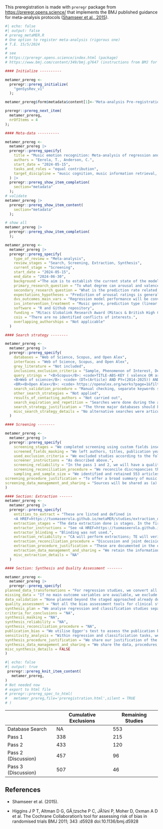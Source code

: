 
This preregistration is made with `preregr` package from [https://preregr.opens.science/](https://preregr.opens.science/) that implements the BMJ published guidance for meta-analysis protocols ([Shamseer et al., 2015](https://doi.org/10.1136/bmj.g7647)).

```r
#| echo: false
#| output: false
# prereg_metaMER.R
# One option to register meta-analysis (rigorous one)
# T.E. 15/5/2024
#
# see
# https://preregr.opens.science/index.html (package)
# https://www.bmj.com/content/349/bmj.g7647 (instructions from BMJ for PRISMA-P

#### Initialize ----------

metamer_prereg <-
  preregr::prereg_initialize(
    "genSysRev_v1"
  );

metamer_prereg$form$metadata$content[1]<-'Meta-analysis Pre-registration: Music Emotion Recognition'

preregr::prereg_next_item(
  metamer_prereg,
  nrOfItems = 4
);

#### Meta-data ----------

metamer_prereg <-
  metamer_prereg |>
  preregr::prereg_specify(
    title = "Music emotion recognition: Meta-analysis of regression and classification success of emotion ratings from audio",
    authors = "Eerola, T., Anderson, C.",
    start_date = "2024-05-15",
    tasks_and_roles = "equal contribution",
    target_discipline = "music cognition, music information retrieval, music psychology"
  ) |>
  preregr::prereg_show_item_completion(
    section="metadata"
  );
# validate
metamer_prereg |>
  preregr::prereg_show_item_content(
    section="metadata"
  );

# show all
metamer_prereg |>
  preregr::prereg_show_item_completion(
  );

metamer_prereg <-
  metamer_prereg |>
  preregr::prereg_specify(
    type_of_review = "Meta-analysis",
    review_stages = "Search, Screening, Extraction, Synthesis",
    current_stage = "Screening",
    start_date = "2024-05-15",
    end_date = "2024-06-30",
    background ="The aim is to establish the current state of the model success in predicting emotions expressed by music from audio. We will focus on the last 10 years of research and especially the research that has predicted valence and arousal ratings from music audio. No such analysis exists and there are interesting challenges in predicting emotional content of music that relates to specificity of the music and the type of emotions and features used that would benefit from a systematic analysis.",
    primary_research_question = "To what degree can arousal and valence ratings of emotions expressed by music be predicted from audio? How are the prediction rates related to genres of music, the type of models used, the type of features, modelling design and cross-validation utilised, and the model complexity and parsimony?",
    secondary_research_question = "What is the prediction rate related to classification of quadrants in the affective circumplex?",
    expectations_hypotheses = "Prediction of arousal ratings is generally high and robust, and in terms of the model outcome metrics (correlation), achieves at least r = 0.77 (R square of 0.60). Prediction of valence ratings from audio is more challenging and more context dependent and will achieve generally a lower prediction rate, r = 0.63 (R square 0.40)",
    dvs_outcomes_main_vars = "Regression model performance will be converted to pearson correlation coefficients and classification model performance will be converted to Matthews correlation coefficient (MCC) when possible.",
    ivs_intervention_treatment = "Music genre, prediction type (linear or classification), feature type (based on prior work by Panda et al., 2020), model complexity (high, medium, low), model validation (exist or not)",
    software = "R and Github repository",
    funding = "Mitacs Globalink Research Award (Mitacs & British High Commission - Ottawa, Canada)",
    cois = "There are no identified conflicts of interests.",
    overlapping_authorships = "Not applicable"
  )

#### Search strategy --------

metamer_prereg <-
  metamer_prereg |>
  preregr::prereg_specify(
    databases = "Web of Science, Scopus, and Open Alex",
    interfaces = "Web of Science, Scopus, and Open Alex",
    grey_literature = "Not included",
    inclusions_exclusion_criteria = "Sample, Phenomenon of Interest, Design, Evaluation, Research type",
    query_strings = "<B>Scopus</B>: <code>TITLE-ABS-KEY ( valence OR arousal OR classi OR categor OR algorithm AND music <BR> AND emotion AND recognition ) AND PUBYEAR > 2013 AND PUBYEAR < 2025 AND <BR> ( LIMIT-TO ( DOCTYPE , \"ar\" ) ) </code><BR>
    <B>Web of science</B>: <code> (DT=(Article) AND PY=(2014-2025)) AND ALL=(music <BR>emotion recognition valence arousal) </code>
    <BR><B>Open Alex</B>: <code> https://openalex.org/works?page=1&filter=default.search%3A<BR>music%20emotion%20recognition%20valence%20arousal, <BR>type%3Atypes%2Farticle,publication_year%3A2014-2024,<BR> keywords.id%3Akeywords%2Femotion-recognition,<BR> keywords.id%3Akeywords%2Faffective-computing, language%3Alanguages%2Fen,<BR> open_access.any_repository_has_fulltext%3Atrue </code>",
    search_validation_procedure = "Manual checking, separate keywords searches",
    other_search_strategies = "Not applied",
    results_of_contacting_authors = "Not carried out",
    search_expiration_and_repetition = "Searches were done during the active search period in late May early June 2024 and no repetition is planned.",
    search_strategy_justification = "The three major databases should be able yield a robust picture of the topic",
    misc_search_strategy_details = "No alternative searches were articulated or envisaged."
  )

#### Screening --------

metamer_prereg <-
  metamer_prereg |>
  preregr::prereg_specify(
    screening_stages = "We completed screening using custom fields inserted to the bibtex file and managed with citation managers (jabref and bibdesk). To filter relevant studies, we followed a three-stage screening procedure. <BR> <B>In stage 1</B>, we screened the 553 studies’ titles for relevance, removing irrelevant studies and recording exclusion criteria (see Used exclusion criteria). CA assigned 63 studies to the High Priority based on titles’ relevance, assigned 338 studies to Low Priority based on irrelevant titles, 152 studies to Medium Priority for additional screening. <BR><B>In stage 2</B>, CA assessed the 152 Medium Priority studies for relevance by screening abstracts. 105 studies’ status changed to Low Priority, whereas 30 studies’ status changed to High Priority. 27 studies remained in the Medium priority category. TE and CA evaluated the remaining 27 studies’, moving 15 to the High Priority Category and 12 to the Medium Priority Category. For studies moved to Low Priority, brief BiBTex comments summarized the rationale for exclusion. <BR><B>In stage 3</B>, TE and CA independently screened Priority 1 studies for relevance, including an <I>include</I>, <I>exclude</I>, or <I>unsure</I> decision in a user-comment BiBTeX field.",
    screened_fields_masking = "We left authors, titles, publication years, and journal names unmasked.",
    used_exclusion_criteria = "We excluded studies according to the following exclusion criteria: soundscapes/vocalisations, non-music audio, video clips, physiological markers, dance, video/movie, physiological/EEG/ECG/MEG/GSR/brain imaging/heart rate/neuroscience/brain studies, sensor data, multimodal, autism, ageing, review/systematic review/overview/survey, face emotion recognition, mental health, music therapy, schizophrenia, memory/emotion factors as IVs, recommender systems, or systems that identify the location of emotional excerpts.",
    screener_instructions = "As described above.",
    screening_reliability = "In the pass 1 and 2, we will have a quality control check after the pass to discuss the identified categories. In the third pass, we double-coded decisions, resolving discrepancies through discussion.",
    screening_reconciliation_procedure = "We reconcile discrepancies through discussion, resolving “unsure” votes first, followed by discrepancies in include/exclude decisions between authors Results of this updating procedure are available in the <A HREF=https://tuomaseerola.github.io/metaMER/studies/pass3_comparison.html>Pass 3 comparison document</A>.",
    sampling_and_sample_size = "We identified and retained 553 articles from Scopus, Web of Science, and Open Alex based on the search strategy outlined above. See table at the end that details the cumulative exclusions.",
screening_procedure_justification = "To offer a broad summary of music emotion recognition tasks, we attempted to include all studies involving prediction with acoustic features. We performed screening unblinded and determined inclusion/exclusion criteria based on studies’ relevance to the task explored.",
screening_data_management_and_sharing = "Sources will be shared as (a) BibTeX library(ies) including reviewer notes."
)

#### Section: Extraction ------
metamer_prereg <-
  metamer_prereg |>
  preregr::prereg_specify(
    entities_to_extract = "These are listed and defined in 
    <A HREF=https://tuomaseerola.github.io/metaMER/studies/extraction_details.html>extraction details</A>.",
    extraction_stages = "The data extraction done is stages. In the first stage, an extraction pass of the collection is done by ca using our initial entities to extract document. The challenges are discussed and the entities are revised.",
    extractor_instructions = "See <A HREF=https://tuomaseerola.github.io/metaMER/studies/extraction_details.html>extraction details</A>.",
    extractor_blinding = "Blinding was not used.",
    extraction_reliability = "CA will perform extractions; TE will verify extractions for quality assurance.",
    extraction_reconciliation_procedure = "Discussion and joint decision for studies where extraction proves to be challenging and issues of interpretation arise.",
    extraction_procedure_justification = "These are documented in the extraction details.",
    extraction_data_management_and_sharing = "We retain the information of the studies in shared bibtex files, extraction data will be stored in ascii data files (.bibtex), and the parser for reading the data from .bibtex files to R for the analysis will be available (as quarto/markdown/R files), and all these are managed, structured, shared and documented in Github repository according to FAIR principles.",
    misc_extraction_details = "NA"
  )

#### Section: Synthesis and Quality Assessment -------

metamer_prereg <-
  metamer_prereg |>
  preregr::prereg_specify(
planned_data_transformations = "For regression studies, we convert all metrics to Pearson correlation coefficients. For classification studies, we convert the outcomes of classification to Matthews Correlation Coefficient (MCC) from the  precision, accuracy, specificity, F1 scores. Alternatively, we use Cohen’s kappa for multiple classes.",
missing_data = "If no main outcome variables are available, we exclude the study.",
data_validation = "None planned beyond the staged approached already documented in extraction process.",
quality_assessment = "Not all the bias assessment tools for clinical studies are relevant for our purposes, we adapt the overall approached advocated in  [https://doi.org/10.1136/bmj.d5928](https://doi.org/10.1136/bmj.d5928), especially concerning #4. Making our own risk of bias judgements transparent.",
synthesis_plan = "We analyse regression and classification studies separately, and depending on the quantity of the studies forming suitable sub-groupings based on techniques, materials or music collections/genres, we may further synthesise the results across groupings that are formed along these subsets.",
criteria_for_conclusions = "NA",
synthesis_masking = "NA",
synthesis_reliability = "NA",
synthesis_reconciliation_procedure = "NA",
publication_bias = "We utilise Egger's test to assess the publication bias and potentially correct the effect size bias by selecting 10% most precise effect sizes as recommended by Van Aert, Wicherts, & Van Assen (2019).",
sensitivity_analysis = "Within regression and classificiation tasks, we will carry out sensitivity analysis using sub-groups of studied based on type of models, and the type of journal the studies were published in.",
synthesis_procedure_justification = "We share our justification of the synthesis and the subsetting carried out in the manuscript but we have not formulated these in advance except for synthesizing classiciation and regression approaches separately and creating subsets within these approaches according to techniques and datasets utilised.",
synthesis_data_management_and_sharing = "We share the data, procedures, definitions, the analysis scripts with the outcomes as R code in Quarto notes at Github.",
misc_synthesis_details = FALSE
)


```





```r
#| echo: false
#| output: true
 preregr::prereg_knit_item_content(
   metamer_prereg,
)
# Not needed now
# export to html file
# preregr::prereg_spec_to_html(
#   metamer_prereg,file='preregistration.html',silent = TRUE
# )
```

  
|                     | Cumulative Exclusions | Remaining Studies |
| ------------------- | --------------------- | ----------------- |
| Database Search     | NA                    | 553               |
| Pass 1              | 338                   | 215               |
| Pass 2              | 433                   | 120               |
| Pass 2 (Discussion) | 457                   | 96                |
| Pass 3 (Discussion) | 507                   | 46                |

## References

- Shamseer et al. (2015).

- Higgins J P T, Altman D G, GÃ¸tzsche P C, JÃ¼ni P, Moher D, Oxman A D et al. The Cochrane Collaboration’s tool for assessing risk of bias in randomised trials BMJ 2011; 343 :d5928 doi:10.1136/bmj.d5928